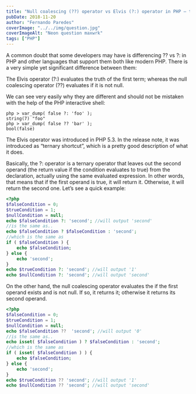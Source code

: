 ```yaml
---
title: "Null coalescing (??) operator vs Elvis (?:) operator in PHP – they are different!"
pubDate: 2018-11-20
author: "Fernando Paredes"
coverImage: "../../img/question.jpg"
coverImageAlt: "Neon question maxwrk"
tags: ["PHP"]
---
```



A common doubt that some developers may have is differencing ?? vs ?: in PHP and other languages that support them both
like modern PHP. There is a very simple yet significant difference between them:

<Highlight>The Elvis operator (?:) evaluates the truth of the first term; whereas the
    null coalescing operator (??) evaluates if it is not null.</Highlight>

We can see very easily why they are different and should not be mistaken with the help of the PHP interactive shell:

```shell
php > var_dump( false ?: 'foo' );
string(7) "foo"
php > var_dump( false ?? 'bar' );
bool(false)
```

The Elvis operator was introduced in PHP 5.3. In the release note, it was introduced as “ternary shortcut”, which is a
pretty good description of what it does.

Basically, the ?: operator is a ternary operator that leaves out the second operand (the return value if the condition
evaluates to true) from the declaration, actually using the same evaluated expression. In other words, that means that
if the first operand is true, it will return it. Otherwise, it will return the second one. Let’s see a quick example:

```php
<?php
$falseCondition = 0;
$trueCondition = 1;
$nullCondition = null;
echo $falseCondition ?: 'second'; //will output 'second'
//is the same as..
echo $falseCondition ? $falseCondition : 'second';
//which is the same as
if ( $falseCondition ) {
    echo $falseCondition;
} else {
    echo 'second';
}
echo $trueCondition ?: 'second'; //will output '1'
echo $nullCondition ?: 'second'; //will output 'second'
```

On the other hand, the null coalescing operator evaluates the if the first operand exists and is not null. If so, it
returns it; otherwise it returns its second operand.

```php
<?php
$falseCondition = 0;
$trueCondition = 1;
$nullCondition = null;
echo $falseCondition ??  'second'; //will output '0'
//is the same as..
echo isset( $falseCondition ) ? $falseCondition : 'second';
//which is the same as
if ( isset( $falseCondition ) ) {
    echo $falseCondition;
} else {
    echo 'second';
}
echo $trueCondition ?? 'second'; //will output '1'
echo $nullCondition ?? 'second'; //will output 'second'
```
